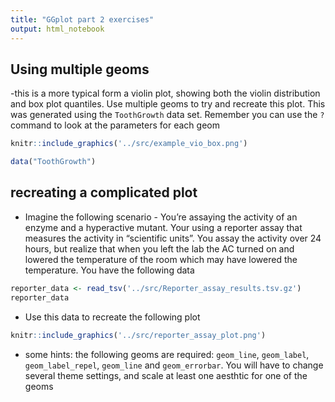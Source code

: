 ```yaml
---
title: "GGplot part 2 exercises"
output: html_notebook
---
```



## Using multiple geoms 

-this is a more typical form a violin plot, showing both the violin distribution and box plot quantiles. Use multiple geoms to try and recreate this plot. This was generated using the `ToothGrowth` data set. Remember you can use the `?` command to look at the parameters for each geom 

```r
knitr::include_graphics('../src/example_vio_box.png')
```

```r
data("ToothGrowth")
```


## recreating a complicated plot

- Imagine the following scenario - You're assaying the activity of an enzyme and a hyperactive mutant. Your using a reporter assay that measures the activity in "scientific units". You assay the activity over 24 hours, but realize that when you left the lab the AC turned on and lowered the temperature of the room which may have lowered the temperature. You have the following data

```r
reporter_data <- read_tsv('../src/Reporter_assay_results.tsv.gz')
reporter_data
```

- Use this data to recreate the following plot

```r
knitr::include_graphics('../src/reporter_assay_plot.png')
```

- some hints: the following geoms are required: `geom_line`, `geom_label`, `geom_label_repel`, `geom_line` and `geom_errorbar`. You will have to change several theme settings, and scale at least one aesthtic for one of the geoms


```r


```







